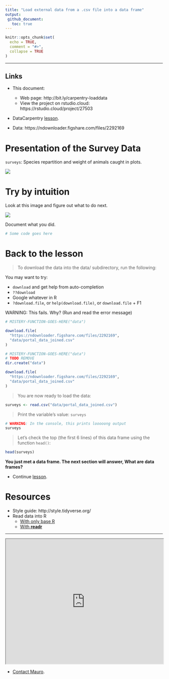 ```yaml
---
title: "Load external data from a .csv file into a data frame"
output: 
 github_document:
   toc: true
---
```


```r
knitr::opts_chunk$set(
  echo = TRUE,
  comment = "#>",
  collapse = TRUE
)
```

---

## Links

* This document:
    * Web page: http://bit.ly/carpentry-loaddata
    * View the project on rstudio.cloud: https://rstudio.cloud/project/27503

* DataCarpentry [lesson](http://bit.ly/2GQue5W).

* Data: https://ndownloader.figshare.com/files/2292169

# Presentation of the Survey Data

`surveys`: Species repartition and weight of animals caught in plots.

![](https://i.imgur.com/SGqtN09.png)

# Try by intuition

Look at this image and figure out what to do next.

![](https://i.imgur.com/Sn3lNv2.png)

Document what you did.

```r
# Some code goes here

```

# Back to the lesson

> To download the data into the data/ subdirectory, run the following:

You may want to try:

* `download` and get help from auto-completion
* `??download`
* Google whatever in R
* `?download.file`, or `help(download.file)`, or `download.file` + F1

WARNING: This fails. Why? (Run and read the error message)

```r
# MISTERY-FUNCTION-GOES-HERE("data")

download.file(
  "https://ndownloader.figshare.com/files/2292169",
  "data/portal_data_joined.csv"
)
```

```r
# MISTERY-FUNCTION-GOES-HERE("data")
# TODO REMOVE
dir.create("data")

download.file(
  "https://ndownloader.figshare.com/files/2292169",
  "data/portal_data_joined.csv"
)
```

> You are now ready to load the data:

```r
surveys <- read.csv("data/portal_data_joined.csv")
```

> Print the variable's value: `surveys`

```r
# WARNING: In the console, this prints looooong output
surveys
```

> Let's check the top (the first 6 lines) of this data frame using the function `head()`:

```r
head(surveys)
```

__You just met a data frame. The next section will answer, What are data frames?__

* Continue [lesson](http://bit.ly/2GQue5W).

# Resources

* Style guide: http://style.tidyverse.org/
* Read data into R
    * [With only base R](https://goo.gl/99kJEX)
    * [With __readr__](https://goo.gl/vUJiHX)

---

<iframe src="https://todaysmeet.com/room/3261852/embed?type=live&hide_ui=0" height="400" width="100%"></iframe>

* [Contact Mauro](https://github.com/maurolepore).